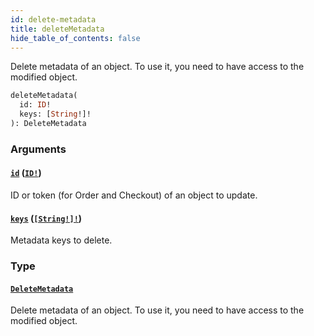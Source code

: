 ```yaml
---
id: delete-metadata
title: deleteMetadata
hide_table_of_contents: false
---
```


Delete metadata of an object. To use it, you need to have access to the modified object.

```graphql
deleteMetadata(
  id: ID!
  keys: [String!]!
): DeleteMetadata
```

### Arguments

#### [`id`](#) ([`ID!`](../../../developer/api-reference/scalars/id))

ID or token (for Order and Checkout) of an object to update.

#### [`keys`](#) ([`[String!]!`](../../../developer/api-reference/scalars/string))

Metadata keys to delete.

### Type

#### [`DeleteMetadata`](../../../developer/api-reference/objects/delete-metadata)

Delete metadata of an object. To use it, you need to have access to the modified object.
